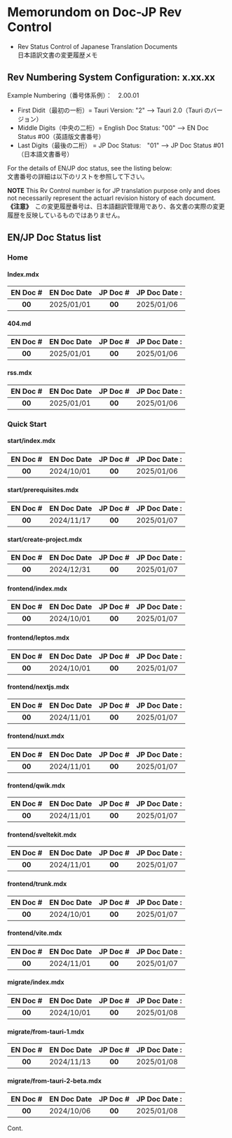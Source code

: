 # Memorundom on Doc-JP Rev Control

+ Rev Status Control of Japanese Translation Documents <br /> 日本語訳文書の変更履歴メモ

## Rev Numbering System Configuration:  x.xx.xx

Example Numbering（番号体系例）：　2.00.01

+ First Didit（最初の一桁）= Tauri Version: "2" --> Tauri 2.0（Tauri のバージョン）
+ Middle Digits（中央の二桁）= English Doc Status: "00" --> EN Doc Status #00（英語版文書番号）
+ Last Digits（最後の二桁） = JP Doc Status:　"01" --> JP Doc Status #01（日本語文書番号）

For the details of EN/JP doc status, see the listing below: <br /> 文書番号の詳細は以下のリストを参照して下さい。

**NOTE** This Rv Control number is for JP translation purpose only and does not necessarily represent the actuarl revision history of each document.<br />
**《注意》**　この変更履歴番号は、日本語翻訳管理用であり、各文書の実際の変更履歴を反映しているものではありません。

## EN/JP Doc Status list

### Home

#### Index.mdx
| EN Doc # | EN Doc Date | JP Doc # | JP Doc Date :
| :---: | :--- | :---: | :--- |
| **00** | 2025/01/01 | **00** | 2025/01/06 |

#### 404.md
| EN Doc # | EN Doc Date | JP Doc # | JP Doc Date :
| :---: | :--- | :---: | :--- |
| **00** | 2025/01/01 | **00** | 2025/01/06 |

#### rss.mdx
| EN Doc # | EN Doc Date | JP Doc # | JP Doc Date :
| :---: | :--- | :---: | :--- |
| **00** | 2025/01/01 | **00** | 2025/01/06 |

### Quick Start

#### start/index.mdx
| EN Doc # | EN Doc Date | JP Doc # | JP Doc Date :
| :---: | :--- | :---: | :--- |
| **00** | 2024/10/01 | **00** | 2025/01/06 |

#### start/prerequisites.mdx
| EN Doc # | EN Doc Date | JP Doc # | JP Doc Date :
| :---: | :--- | :---: | :--- |
| **00** | 2024/11/17 | **00** | 2025/01/07 |

#### start/create-project.mdx
| EN Doc # | EN Doc Date | JP Doc # | JP Doc Date :
| :---: | :--- | :---: | :--- |
| **00** | 2024/12/31 | **00** | 2025/01/07 |

#### frontend/index.mdx
| EN Doc # | EN Doc Date | JP Doc # | JP Doc Date :
| :---: | :--- | :---: | :--- |
| **00** | 2024/10/01 | **00** | 2025/01/07 |

#### frontend/leptos.mdx
| EN Doc # | EN Doc Date | JP Doc # | JP Doc Date :
| :---: | :--- | :---: | :--- |
| **00** | 2024/10/01 | **00** | 2025/01/07 |

#### frontend/nextjs.mdx
| EN Doc # | EN Doc Date | JP Doc # | JP Doc Date :
| :---: | :--- | :---: | :--- |
| **00** | 2024/11/01 | **00** | 2025/01/07 |

#### frontend/nuxt.mdx
| EN Doc # | EN Doc Date | JP Doc # | JP Doc Date :
| :---: | :--- | :---: | :--- |
| **00** | 2024/11/01 | **00** | 2025/01/07 |

#### frontend/qwik.mdx
| EN Doc # | EN Doc Date | JP Doc # | JP Doc Date :
| :---: | :--- | :---: | :--- |
| **00** | 2024/11/01 | **00** | 2025/01/07 |

#### frontend/sveltekit.mdx
| EN Doc # | EN Doc Date | JP Doc # | JP Doc Date :
| :---: | :--- | :---: | :--- |
| **00** | 2024/11/01 | **00** | 2025/01/07 |

#### frontend/trunk.mdx
| EN Doc # | EN Doc Date | JP Doc # | JP Doc Date :
| :---: | :--- | :---: | :--- |
| **00** | 2024/10/01 | **00** | 2025/01/07 |

#### frontend/vite.mdx
| EN Doc # | EN Doc Date | JP Doc # | JP Doc Date :
| :---: | :--- | :---: | :--- |
| **00** | 2024/11/01 | **00** | 2025/01/07 |

#### migrate/index.mdx
| EN Doc # | EN Doc Date | JP Doc # | JP Doc Date :
| :---: | :--- | :---: | :--- |
| **00** | 2024/10/01 | **00** | 2025/01/08 |

#### migrate/from-tauri-1.mdx
| EN Doc # | EN Doc Date | JP Doc # | JP Doc Date :
| :---: | :--- | :---: | :--- |
| **00** | 2024/11/13 | **00** | 2025/01/08 |

#### migrate/from-tauri-2-beta.mdx
| EN Doc # | EN Doc Date | JP Doc # | JP Doc Date :
| :---: | :--- | :---: | :--- |
| **00** | 2024/10/06 | **00** | 2025/01/08 |


Cont.
